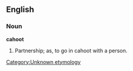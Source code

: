 ==English==
===Noun===
'''cahoot'''

#Partnership; as, to go in cahoot with a person.

[[Category:Unknown etymology]]<!--SOED-->